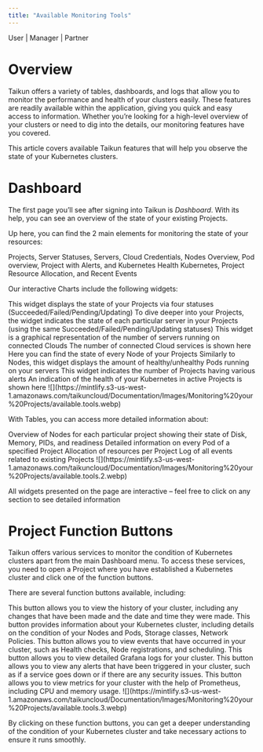 ```yaml
---
title: "Available Monitoring Tools"
---
```


<Icon icon="user" iconType="solid" /> User | <Icon icon="user-tie" iconType="solid" /> Manager | <Icon icon="handshake" iconType="solid" /> Partner

# Overview

Taikun offers a variety of tables, dashboards, and logs that allow you to monitor the performance and health of your clusters easily. These features are readily available within the application, giving you quick and easy access to information. Whether you’re looking for a high-level overview of your clusters or need to dig into the details, our monitoring features have you covered.

This article covers available Taikun features that will help you observe the state of your Kubernetes clusters. 

# Dashboard

The first page you’ll see after signing into Taikun is *Dashboard*. With its help, you can see an overview of the state of your existing Projects.

Up here, you can find the 2 main elements for monitoring the state of your resources:

<AccordionGroup>
  <Accordion title="Charts" icon="chart-column">
    Projects, Server Statuses, Servers, Cloud Credentials, Nodes Overview, Pod overview, Project with Alerts, and Kubernetes Health
  </Accordion>

  <Accordion title="Tables" icon="table-columns">
    Kubernetes, Project Resource Allocation, and Recent Events
  </Accordion>
</AccordionGroup>

Our interactive Charts include the following widgets:

<AccordionGroup>
  <Accordion title="Projects" icon="list-check">
    This widget displays the state of your Projects via four statuses (Succeeded/Failed/Pending/Updating)
  </Accordion>

  <Accordion title="Server Statuses" icon="signal">
    To dive deeper into your Projects, the widget indicates the state of each particular server in your Projects (using the same Succeeded/Failed/Pending/Updating statuses)
  </Accordion>

  <Accordion title="Servers" icon="server">
    This widget is a graphical representation of the number of servers running on connected Clouds
  </Accordion>

  <Accordion title="Cloud Credentials" icon="cloud">
    The number of connected Cloud services is shown here
  </Accordion>

  <Accordion title="Nodes Overview" icon="share-nodes">
    Here you can find the state of every Node of your Projects
  </Accordion>

  <Accordion title="Pods Overview" icon="circle-nodes">
    Similarly to Nodes, this widget displays the amount of healthy/unhealthy Pods running on your servers
  </Accordion>

  <Accordion title="Projects with Alerts" icon="bell">
    This widget indicates the number of Projects having various alerts
  </Accordion>

  <Accordion title="Kubernetes Health" icon="notes-medical">
    An indication of the health of your Kubernetes in active Projects is shown here
  </Accordion>
</AccordionGroup>

<Frame caption="Interactive Charts">
  ![](https://mintlify.s3-us-west-1.amazonaws.com/taikuncloud/Documentation/Images/Monitoring%20your%20Projects/available.tools.webp)
</Frame>

With Tables, you can access more detailed information about:

<AccordionGroup>
  <Accordion title="Nodes" icon="share-nodes">
    Overview of Nodes for each particular project showing their state of Disk, Memory, PIDs, and readiness
  </Accordion>

  <Accordion title="Pods" icon="circle-nodes">
    Detailed information on every Pod of a specified Project
  </Accordion>

  <Accordion title="Project Resources Allocation" icon="list-check">
    Allocation of resources per Project
  </Accordion>

  <Accordion title="Recent Events" icon="calendar-days">
    Log of all events related to existing Projects
  </Accordion>
</AccordionGroup>

<Frame caption="Tables">
  ![](https://mintlify.s3-us-west-1.amazonaws.com/taikuncloud/Documentation/Images/Monitoring%20your%20Projects/available.tools.2.webp)
</Frame>

<Tip>All widgets presented on the page are interactive – feel free to click on any section to see detailed information</Tip>

# Project Function Buttons

Taikun offers various services to monitor the condition of Kubernetes clusters apart from the main Dashboard menu. To access these services, you need to open a Project where you have established a Kubernetes cluster and click one of the function buttons.

There are several function buttons available, including:

<AccordionGroup>
  <Accordion title="Hsitory" icon="magnifying-glass">
    This button allows you to view the history of your cluster, including any changes that have been made and the date and time they were made.
  </Accordion>

  <Accordion title="K8s Infra" icon="cloud-arrow-up">
    This button provides information about your Kubernetes cluster, including details on the condition of your Nodes and Pods, Storage classes, Network Policies.
  </Accordion>

  <Accordion title="Events" icon="calendar-days">
    This button allows you to view events that have occurred in your cluster, such as Health checks, Node registrations, and scheduling.
  </Accordion>

  <Accordion title="Logs" icon="person-circle-exclamation">
    This button allows you to view detailed Grafana logs for your cluster.
  </Accordion>

  <Accordion title="Alerts" icon="bell">
    This button allows you to view any alerts that have been triggered in your cluster, such as if a service goes down or if there are any security issues.
  </Accordion>

  <Accordion title="Metrics" icon="chart-simple">
    This button allows you to view metrics for your cluster with the help of Prometheus, including CPU and memory usage.
  </Accordion>
</AccordionGroup>

<Frame caption="Kubernetes Infra">
  ![](https://mintlify.s3-us-west-1.amazonaws.com/taikuncloud/Documentation/Images/Monitoring%20your%20Projects/available.tools.3.webp)
</Frame>

By clicking on these function buttons, you can get a deeper understanding of the condition of your Kubernetes cluster and take necessary actions to ensure it runs smoothly.